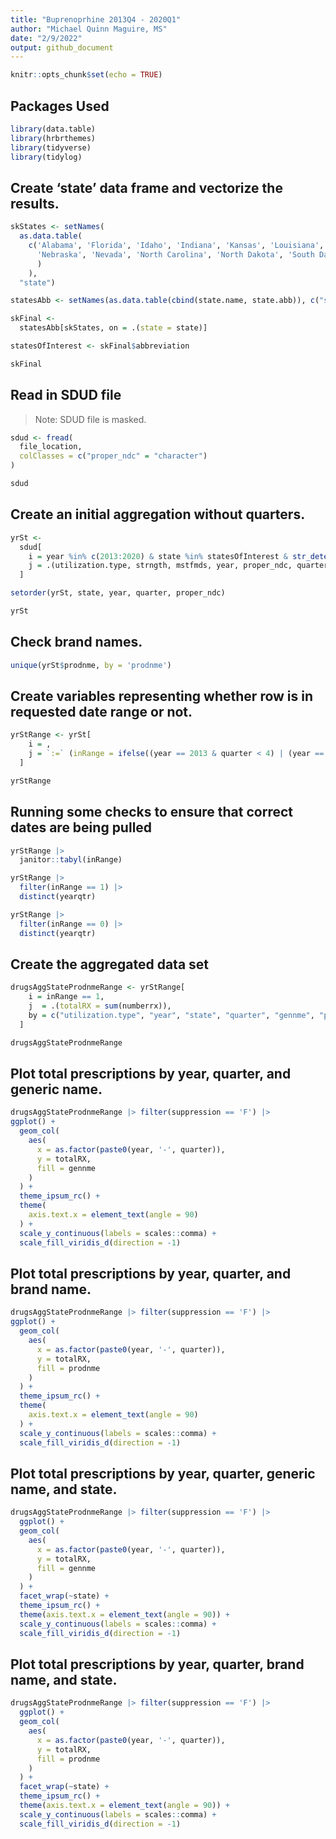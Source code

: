 ```yaml
---
title: "Buprenoprhine 2013Q4 - 2020Q1"
author: "Michael Quinn Maguire, MS"
date: "2/9/2022"
output: github_document
---
```


```r
knitr::opts_chunk$set(echo = TRUE)
```

## Packages Used

```r
library(data.table)
library(hrbrthemes)
library(tidyverse)
library(tidylog)
```

## Create 'state' data frame and vectorize the results.

```r
skStates <- setNames(
  as.data.table(
    c('Alabama', 'Florida', 'Idaho', 'Indiana', 'Kansas', 'Louisiana', 'Mississippi', 'Montana',
      'Nebraska', 'Nevada', 'North Carolina', 'North Dakota', 'South Dakota', 'Tennessee', 'Wyoming'
      )
    ),
  "state")

statesAbb <- setNames(as.data.table(cbind(state.name, state.abb)), c("state", "abbreviation"))

skFinal <-
  statesAbb[skStates, on = .(state = state)]

statesOfInterest <- skFinal$abbreviation

skFinal
```

## Read in SDUD file 

> Note: SDUD file is masked.

```r
sdud <- fread(
  file_location,
  colClasses = c("proper_ndc" = "character")
)

sdud
```

## Create an initial aggregation without quarters.

```r
yrSt <-
  sdud[
    i = year %in% c(2013:2020) & state %in% statesOfInterest & str_detect(gennme, pattern = "Buprenorphine"),
    j = .(utilization.type, strngth, mstfmds, year, proper_ndc, quarter, state, suppression, numberrx, prodnme, gennme)
  ]

setorder(yrSt, state, year, quarter, proper_ndc)

yrSt
```

## Check brand names.

```r
unique(yrSt$prodnme, by = 'prodnme')
```

## Create variables representing whether row is in requested date range or not.

```r
yrStRange <- yrSt[
    i = ,
    j = `:=` (inRange = ifelse((year == 2013 & quarter < 4) | (year == 2020 & quarter > 1), 0, 1), yearqtr = paste0(year, '-', quarter))
  ]

yrStRange
```

## Running some checks to ensure that correct dates are being pulled

```r
yrStRange |>
  janitor::tabyl(inRange)

yrStRange |>
  filter(inRange == 1) |>
  distinct(yearqtr)

yrStRange |>
  filter(inRange == 0) |>
  distinct(yearqtr)
```

## Create the aggregated data set

```r
drugsAggStateProdnmeRange <- yrStRange[
    i = inRange == 1,
    j  = .(totalRX = sum(numberrx)),
    by = c("utilization.type", "year", "state", "quarter", "gennme", "prodnme", "strngth", "mstfmds", "suppression")
  ]

drugsAggStateProdnmeRange
```

## Plot total prescriptions by year, quarter, and generic name.

```r
drugsAggStateProdnmeRange |> filter(suppression == 'F') |>
ggplot() +
  geom_col(
    aes(
      x = as.factor(paste0(year, '-', quarter)),
      y = totalRX,
      fill = gennme
    )
  ) +
  theme_ipsum_rc() +
  theme(
    axis.text.x = element_text(angle = 90)
  ) + 
  scale_y_continuous(labels = scales::comma) +
  scale_fill_viridis_d(direction = -1)
```

## Plot total prescriptions by year, quarter, and brand name.

```r
drugsAggStateProdnmeRange |> filter(suppression == 'F') |>
ggplot() +
  geom_col(
    aes(
      x = as.factor(paste0(year, '-', quarter)),
      y = totalRX,
      fill = prodnme
    )
  ) +
  theme_ipsum_rc() +
  theme(
    axis.text.x = element_text(angle = 90)
  ) + 
  scale_y_continuous(labels = scales::comma) +
  scale_fill_viridis_d(direction = -1)
```

## Plot total prescriptions by year, quarter, generic name, and state.

```r
drugsAggStateProdnmeRange |> filter(suppression == 'F') |>
  ggplot() +
  geom_col(
    aes(
      x = as.factor(paste0(year, '-', quarter)),
      y = totalRX,
      fill = gennme
    )
  ) + 
  facet_wrap(~state) +
  theme_ipsum_rc() + 
  theme(axis.text.x = element_text(angle = 90)) +
  scale_y_continuous(labels = scales::comma) +
  scale_fill_viridis_d(direction = -1)
```

## Plot total prescriptions by year, quarter, brand name, and state.

```r
drugsAggStateProdnmeRange |> filter(suppression == 'F') |>
  ggplot() +
  geom_col(
    aes(
      x = as.factor(paste0(year, '-', quarter)),
      y = totalRX,
      fill = prodnme
    )
  ) + 
  facet_wrap(~state) +
  theme_ipsum_rc() + 
  theme(axis.text.x = element_text(angle = 90)) +
  scale_y_continuous(labels = scales::comma) +
  scale_fill_viridis_d(direction = -1)
```

